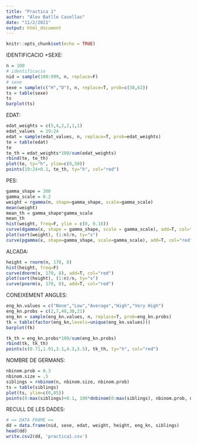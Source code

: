 ```yaml
---
title: "Practica 1"
author: "Alex Batlle Casellas"
date: "11/2/2021"
output: html_document
---
```


```r
knitr::opts_chunk$set(echo = TRUE)
```
IDENTIFICACIO +SEXE:
```r
n = 100
# identificacio
nid = sample(100:999, n, replace=F)
# sexe
sexe = sample(c("H","D"), n, replace=T, prob=c(38,62))
ts = table(sexe)
ts
barplot(ts)
```

EDAT:
```r
edat_weights = c(5,4,2,2,1,1)
edat_values  = 19:24
edat = sample(edat_values, n, replace=T, prob=edat_weights)
te = table(edat)
te
te_th = edat_weights*100/sum(edat_weights)
rbind(te, te_th)
plot(te, ty="h", ylim=c(0,50))
points(19:24+0.1, te_th, ty="h", col="red")
```

PES:
```r
gamma_shape = 300
gamma_scale = 0.2
weight = rgamma(n, shape=gamma_shape, scale=gamma_scale)
mean(weight)
mean_th = gamma_shape*gamma_scale
mean_th
hist(weight, freq=F, ylim = c(0, 0.18))
curve(dgamma(x, shape = gamma_shape, scale = gamma_scale), add=T, col="red")
plot(sort(weight), (1:n)/n, ty="s")
curve(pgamma(x, shape=gamma_shape, scale=gamma_scale), add=T, col="red")
```

ALCADA:
```r
height = rnorm(n, 170, 8)
hist(height, freq=F)
curve(dnorm(x, 170, 8), add=T, col="red")
plot(sort(height), (1:n)/n, ty="s")
curve(pnorm(x, 170, 8), add=T, col="red")
```

CONEIXEMENT ANGLES:
```r
eng_kn.values = c("None","Low","Average","High","Very High")
eng_kn.probs = c(2,7,40,30,21)
eng_kn = sample(eng_kn.values, n, replace=T, prob=eng_kn.probs)
tk = table(factor(eng_kn,levels=unique(eng_kn.values)))
barplot(tk)

tk_th = eng_kn.probs*100/sum(eng_kn.probs)
rbind(tk, tk_th)
points(c(0.71,1.91,3.1,4.3,5.5), tk_th, ty="h", col="red")


```

NOMBRE DE GERMANS:
```r
nbinom.prob = 0.3
nbinom.size = .5
siblings = rnbinom(n, nbinom.size, nbinom.prob)
ts = table(siblings)
plot(ts, ylim=c(0,85))
points(0:max(siblings)+0.1, 100*dnbinom(0:max(siblings), nbinom.prob, nbinom.size), ty="h", col="red")
```

RECULL DE LES DADES:
```r
# == DATA FRAME ==
dd = data.frame(nid, sexe, edat, weight, height, eng_kn, siblings)
head(dd)
write.csv2(dd, 'practica1.csv')
```